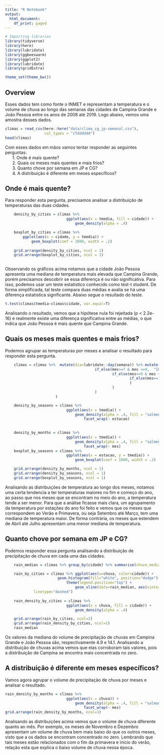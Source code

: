 ```yaml
---
title: "R Notebook"
output:
  html_document:
    df_print: paged
---
```


```r
# Importing libraries
library(tidyverse)
library(here)
library(lubridate)
library(ggbeeswarm)
library(ggplot2)
library(lubridate)
library(gridExtra)

theme_set(theme_bw())
```

## __Overview__
Esses dados tem como fonte o INMET e representam a temperatura e o volume de chuva ao longo das semanas das cidades de Campina Grande e João Pessoa entre os anos de 2008 até 2019. Logo abaixo, vemos uma amostra desses dados. 


```r

climas = read_csv(here::here("data/clima_cg_jp-semanal.csv"), 
                  col_types = "cTdddddd")
head(climas)

```


Com esses dados em mãos vamos tentar responder as seguintes perguntas:\
&nbsp;&nbsp;&nbsp;&nbsp;&nbsp;&nbsp;1. Onde é mais quente?\
&nbsp;&nbsp;&nbsp;&nbsp;&nbsp;&nbsp;2. Quais os meses mais quentes e mais frios?\
&nbsp;&nbsp;&nbsp;&nbsp;&nbsp;&nbsp;3. Quanto chove por semana em JP e CG?\
&nbsp;&nbsp;&nbsp;&nbsp;&nbsp;&nbsp;4. A distribuição é diferente em meses específicos? \



## __Onde é mais quente?__
Para responder esta pergunta, precisamos analisar a distribuição de temperaturas das duas cidades.

```r
    
    density_by_cities = climas %>%
                            ggplot(aes(x = tmedia, fill = cidade)) + 
                                geom_density(alpha = .4)

    boxplot_by_cities = climas %>% 
        ggplot(aes(x = cidade, y = tmedia)) + 
            geom_boxplot(coef = 1000, width = .2) 
    
    grid.arrange(density_by_cities, ncol = 1)
    grid.arrange(boxplot_by_cities, ncol = 1)
    
```
Observando os gráficos acima notamos que a cidade João Pessoa apresenta uma mediana de temperatura mais elevada que Campina Grande, porém precisamos descobrir se essa diferença é ou não significativa. Para isso, podemos usar um teste estatistico conhecido como test-t student. De forma simplificada, tal teste compara duas médias e avalia se há uma diferença estatistica significante. Abaixo segue o resultado do teste. 

```r
t.test(climas$tmedia~climas$cidade, var.equal=T)
```
 Analisando o resultado, vemos que a hipótese nula foi rejeitada (p < 2.2e-16) e realmente existe uma diferença significativa entre as médias, o que indica que João Pessoa é mais quente que Campina Grande.
 
## __Quais os meses mais quentes e mais frios?__
Podemos agrupar as temperaturas por meses e analisar o resultado para responder esta pergunta. 

```r

    climas = climas %>%  mutate(dia=lubridate::day(semana)) %>% mutate(estacao = if_else(mes>=4 & mes <=6,  "Outono",
                                         if_else(mes>=7 & mes <=9,  "Inverno",
                                                 if_else(mes>=9 & mes <=11,  "Primavera",
                                                         if_else(mes==12 | mes <=3,  "Verao", "NA")
                                                         )
                                                 )
                                         )
                       )

    density_by_seasons = climas %>%
                            ggplot(aes(x = tmedia)) + 
                                geom_density(alpha = .4, fill = "salmon") + 
                                    facet_wrap(~ estacao)
            
    
    density_by_months = climas %>%
                            ggplot(aes(x = tmedia)) + 
                                geom_density(alpha = .4, fill = "salmon") + 
                                    facet_wrap(~ mes)
    boxplot_by_seasons = climas %>% 
                            ggplot(aes(x = estacao, y = tmedia)) + 
                                geom_boxplot(coef = 1000, width = .2) 

    grid.arrange(density_by_months, ncol = 1)
    grid.arrange(density_by_seasons, ncol = 1)
    grid.arrange(boxplot_by_seasons, ncol = 1)
```


Analisando as distribuições de temperatura ao longo dos meses, notamos uma certa tendencia a ter temperaturas maiores no fim e começo do ano, ao passo que nos meses que se encontram no meio do ano, a temperatura tende a ser menor. Para que a análise ficasse mais clara, um agrupamento da temperatura por estações do ano foi feito e vemos que os meses que correspondem ao Verão e Primavera, ou seja Setembro até Março, tem uma mediana de temperatura maior. De forma contrária, os meses que estendem de Abril até Julho apresentam uma menor mediana de temperatura.

## __Quanto chove por semana em JP e CG?__
Podemos responder essa pergunta analisando a distribuição de precipitação de chuva em cada uma das cidades.

```r
    rain_median = climas %>% group_by(cidade) %>% summarise(chuva_mediana=median(chuva))

    rain_by_cities = climas %>% ggplot(aes(x=chuva, color=cidade)) +
                        geom_histogram(fill="white", position="dodge")+
                            theme(legend.position="top") +
                                geom_vline(data=rain_median, aes(xintercept=chuva_mediana, color=cidade),
             linetype="dashed")
    
    rain_density_by_cities = climas %>%
                            ggplot(aes(x = chuva, fill = cidade)) + 
                                geom_density(alpha = .4)

    grid.arrange(rain_by_cities, ncol=1)
    grid.arrange(rain_density_by_cities, ncol=1)
    rain_median
```

Os valores da mediana do volume de precipitação de chuvas em Campina Grande e João Pessoa são, respectivamente 4.9 e 14.1. Analisando a distribuição de chuvas acima
vemos que elas corroboram tais valores, pois a distribuição de Campina se encontra mais concentrada no zero.



## __A distribuição é diferente em meses específicos?__
<p>Vamos agora agrupar o volume de precipitação de chuva por meses e analisar o resultado.</p> 

```r
rain_density_by_months = climas %>%
                            ggplot(aes(x = chuva)) + 
                                geom_density(alpha = .4, fill = "salmon") + 
                                    facet_wrap(~ mes)
grid.arrange(rain_density_by_months, ncol=1)
```

Analisando as distribuições acima vemos que o volume de chuva diferente quanto ao mês. Por exemplo, os meses de Novembro e Dezembro apresentam um volume
de chuva bem mais baixo do que os outros meses, visto que a os dados se encontram concentrado no zero. Lembrando que tais meses estão relacionados com o
fim da primavera e início do verão, relação esta que explica o baixo volume de chuva nessa época.
